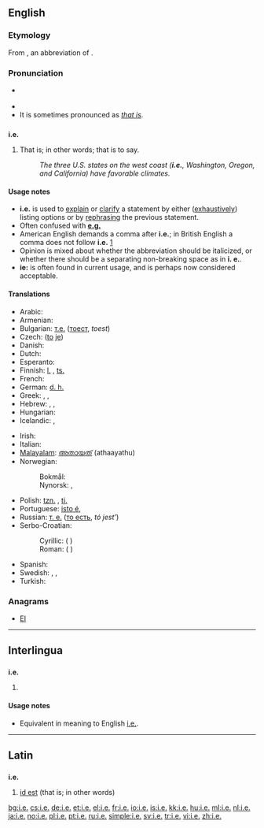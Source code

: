 {{also|Appendix:Variations of "ie"}}
==English==

===Etymology===
From {{etyl|la}} {{term|i.e.|lang=la}}, an abbreviation of {{term|lang=la|id est||that is}}.

===Pronunciation===
* {{a|RP|US}} {{IPA|/ˌaɪˈiː/}}
* {{audio|en-us-i.e..ogg|Audio (US)}}
* It is sometimes pronounced as ''[[that is]]''.

==={{abbreviation}}===
'''i.e.'''

# {{context|[[initialism]]}} That is; in other words; that is to say.
#: ''The three U.S. states on the west coast ('''i.e.''', Washington, Oregon, and California) have favorable climates.''

====Usage notes====
* '''i.e.''' is used to [[explain]] or [[clarify]] a statement by either ([[exhaustively]]) listing options or by [[rephrasing]] the previous statement.
* Often confused with '''[[e.g.]]'''
* American English demands a comma after '''i.e.'''; in British English a comma does not follow '''i.e.''' [http://dictionary.reference.com/help/faq/language/g58.html]
* Opinion is mixed about whether the abbreviation should be italicized, or whether there should be a separating non-breaking space as in '''i.&nbsp;e.'''.
* '''ie:''' is often found in current usage, and is perhaps now considered acceptable.

====Translations====
{{trans-top|that is}}
* Arabic: {{Arab|[[يعني]]}} {{IPAchar|(yáʕni)}}
* Armenian: {{t|hy|այսինքն|tr=aysink’n}}
* Bulgarian: [[т.е.]] ([[тоест]], ''toest'')
* Czech: {{t+|cs|tj.}} ([[to]] [[je]])
* Danish: {{t|da|dvs.}} {{qualifier|{{t|da|det vil sige}}}}
* Dutch: {{t-|nl|d.w.z.}} {{qualifier|[[dat]] [[wil]] [[zeggen]]}}
* Esperanto: {{t-|eo|t.e.|xs=Esperanto}}
* Finnish: [[l.]] {{qualifier|[[eli]]}}, [[ts.]] {{qualifier|[[toisin sanoen]]}}
* French: {{t+|fr|c.-à-d.}}
* German: [[d. h.]] {{qualifier|[[das heißt]]}}
* Greek: {{t|el|δηλαδή|tr=diladí|sc=Grek}} {{qualifier|abbrev. {{t|el|δηλ.|tr=dil.|sc=Grek}}}}, {{t|el|ήτοι|tr=ítoi|sc=Grek}}, {{t|el|τουτέστιν|tr=toutéstin|sc=Grek}}
* Hebrew: {{t|he|דהיינו|tr=deháinu}},  {{t|he|כלומר|tr=klomár}},  {{t|he|זאת אומרת|tr=zót oméret}}
* Hungarian: {{t+|hu|azaz}}
* Icelandic: {{t|is|þ.e.}} {{qualifier|{{t|is|það}} {{t|is|er}}}}, {{t|is|þ.e.a.s.}} {{qualifier|{{t|is|það}} {{t|is|er}} {{t|is|að}} {{t|is|segja}}}}
{{trans-mid}}
* Irish: {{t|ga|.i.}} {{qualifier|{{t|ga|eadhon}}}}
* Italian: {{t+|it|cioè}}
* [[Malayalam]]: [[അതായത്]] (athaayathu)
* Norwegian:
*: Bokmål: {{t+|nb|dvs.}}
*: Nynorsk: {{t|nn|d.e.}}, {{t|nn|dvs.}}
* Polish: [[tzn.]] {{qualifier|[[to]] [[znaczy]]}}, [[tj.]] {{qualifier|[[to]] [[jest]]}}
* Portuguese: [[isto é]],  {{t|pt|ou seja}}
* Russian: [[т. е.]] ([[то есть]], ''tó jest’'')
* Serbo-Croatian: 
*: Cyrillic: {{t-|sh|тј.|sc=Cyrl}} ({{l|sh|то}} {{l|sh|јест}})
*: Roman: {{t-|sh|tj.}} ({{l|sh|to|tȏ}} {{l|sh|jest|jȅst}})
* Spanish: {{t+|es|es decir}}
* Swedish: {{t|sv|dvs}}, {{t|sv|d v s}}, {{t|sv|d.v.s.}} {{qualifier|{{t|sv|det}} {{t|sv|vill}} {{t|sv|säga}}}}
* Turkish: {{t+|tr|yani}}
{{trans-bottom}}

===Anagrams===
* [[EI#English|EI]]

----

==Interlingua==

==={{abbreviation|Interlingua}}===
'''i.e.'''

# {{abbreviation of|isto es|lang=ia}}

====Usage notes====
* Equivalent in meaning to English [[#English|i.e.]].

----

==Latin==

==={{abbreviation|Latin}}===
'''i.e.'''

# [[id est]] (that is; in other words)

[[bg:i.e.]]
[[cs:i.e.]]
[[de:i.e.]]
[[et:i.e.]]
[[el:i.e.]]
[[fr:i.e.]]
[[io:i.e.]]
[[is:i.e.]]
[[kk:i.e.]]
[[hu:i.e.]]
[[ml:i.e.]]
[[nl:i.e.]]
[[ja:i.e.]]
[[no:i.e.]]
[[pl:i.e.]]
[[pt:i.e.]]
[[ru:i.e.]]
[[simple:i.e.]]
[[sv:i.e.]]
[[tr:i.e.]]
[[vi:i.e.]]
[[zh:i.e.]]